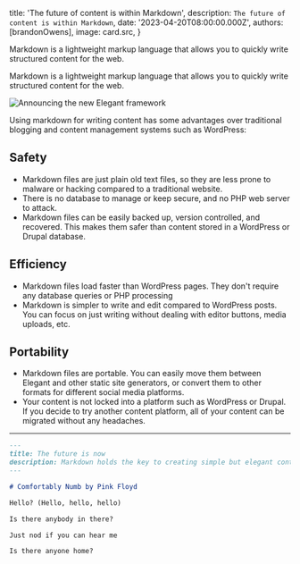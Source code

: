 
  title: 'The future of content is within Markdown',
  description: `The future of content is within Markdown`,
  date: '2023-04-20T08:00:00.000Z',
  authors: [brandonOwens],
  image: card.src,
}

<!--excerpt-->

Markdown is a lightweight markup language that allows you to quickly write structured content for the web.

<!--/excerpt-->

Markdown is a lightweight markup language that allows you to quickly write structured content for the web.

<div className="my-8 shadow-xl">
  <img src={card.src} alt="Announcing the new Elegant framework" className="rounded-xl"/>
</div>

Using markdown for writing content has some advantages over traditional blogging and content management systems such as WordPress:

## Safety
- Markdown files are just plain old text files, so they are less prone to malware or hacking compared to a traditional website.
- There is no database to manage or keep secure, and no PHP web server to attack.
- Markdown files can be easily backed up, version controlled, and recovered. This makes them safer than content stored in a WordPress or Drupal database.

## Efficiency
- Markdown files load faster than WordPress pages. They don't require any database queries or PHP processing
- Markdown is simpler to write and edit compared to WordPress posts. You can focus on just writing without dealing with editor buttons, media uploads, etc.

## Portability
- Markdown files are portable. You can easily move them between Elegant and other static site generators, or convert them to other formats for different social media platforms.
- Your content is not locked into a platform such as WordPress or Drupal. If you decide to try another content platform, all of your content can be migrated without any headaches.

--- 

```md hello-world.mdx
---
title: The future is now
description: Markdown holds the key to creating simple but elegant content
---

# Comfortably Numb by Pink Floyd

Hello? (Hello, hello, hello)

Is there anybody in there?

Just nod if you can hear me

Is there anyone home?

```